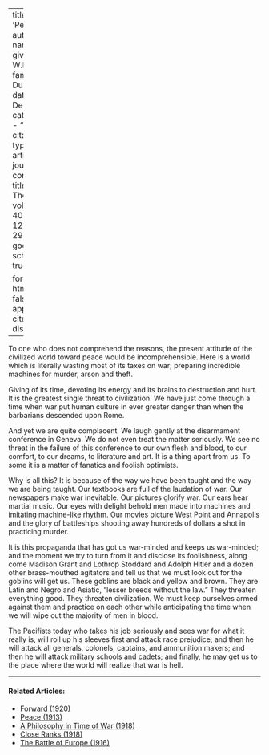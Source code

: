 
---
title: 'Peace'
author:
  - name:
      given: W.E.B.
      family: Du Bois
date: Dec. 1933
categories: 
  - ""
citation: 
  type: article-journal
  container-title: The Crisis
  volume: 40
  issue: 12
  page: 292-293
google-scholar: true

format:
  html:
    toc: false
    appendix-cite-as: display
---


To one who does not comprehend the reasons, the present attitude of the civilized world toward peace would be incomprehensible. Here is a world which is literally wasting most of its taxes on war; preparing incredible machines for murder, arson and theft.

 Giving of its time, devoting its energy and its brains to destruction and hurt. It is the greatest single threat to civilization. We have just come through a time when war put human culture in ever greater danger than when the barbarians descended upon Rome.

And yet we are quite complacent. We laugh gently at the disarmament conference in Geneva. We do not even treat the matter seriously. We see no threat in the failure of this conference to our own flesh and blood, to our comfort, to our dreams, to literature and art. It is a thing apart from us. To some it is a matter of fanatics and foolish optimists.

Why is all this? It is because of the way we have been taught and the way we are being taught. Our textbooks are full of the laudation of war. Our newspapers make war inevitable. Our pictures glorify war. Our ears hear martial music. Our eyes with delight behold men made into machines and imitating machine-like rhythm. Our movies picture West Point and Annapolis and the glory of battleships shooting away hundreds of dollars a shot in practicing murder.

It is this propaganda that has got us war-minded and keeps us war-minded; and the moment we try to turn from it and disclose its foolishness, along come Madison Grant and Lothrop Stoddard and Adolph Hitler and a dozen other brass-mouthed agitators and tell us that we must look out for the goblins will get us. These goblins are black and yellow and brown. They are Latin and Negro and Asiatic, "lesser breeds without the law." They threaten everything good. They threaten civilization. We must keep ourselves armed against them and practice on each other while anticipating the time when we will wipe out the majority of men in blood.

The Pacifists today who takes his job seriously and sees war for what it really is, will roll up his sleeves first and attack race prejudice; and then he will attack all generals, colonels, captains, and ammunition makers; and then he will attack military schools and cadets; and finally, he may get us to the place where the world will realize that war is hell.

<!-- Similar articles start here -->

<hr>
#### Related Articles:

* [Forward (1920)](/Volumes/20/05/forward.html)
* [Peace (1913)](/Volumes/06/01/peace.html)
* [A Philosophy in Time of War (1918)](/Volumes/16/04/philosophy_in_time_of_war.html)
* [Close Ranks (1918)](/Volumes/16/03/close_ranks.html)
* [The Battle of Europe (1916)](/Volumes/12/05/battle_of_eruope.html)

<!-- Similar articles end here -->